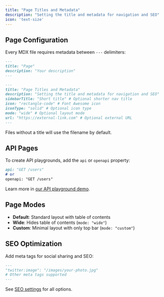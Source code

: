 ```yaml
---
title: "Page Titles and Metadata"
description: "Setting the title and metadata for navigation and SEO"
icon: 'text-size'
---
```


## Page Configuration

Every MDX file requires metadata between `---` delimiters:

<CodeGroup>

```md Basic Example
---
title: "Page"
description: "Your description"
---
```

```md Advanced Example
---
title: "Page Titles and Metadata"
description: "Setting the title and metadata for navigation and SEO"
sidebarTitle: "Short title" # Optional shorter nav title
icon: "rectangle-code" # Font Awesome icon
iconType: "solid" # Optional icon type
mode: "wide" # Optional layout mode
url: "https://external-link.com" # Optional external URL
---
```

</CodeGroup>

<Tip>
  Files without a title will use the filename by default.
</Tip>

## API Pages

To create API playgrounds, add the `api` or `openapi` property:

```md
api: "GET /users"
# or
openapi: "GET /users"
```

Learn more in [our API playground demo](/api-playground).

## Page Modes

- **Default**: Standard layout with table of contents
- **Wide**: Hides table of contents (`mode: "wide"`)
- **Custom**: Minimal layout with only top bar (`mode: "custom"`)

## SEO Optimization

Add meta tags for social sharing and SEO:

```md
---
"twitter:image": "/images/your-photo.jpg"
# Other meta tags supported
---
```

See [SEO settings](/settings/seo) for all options.